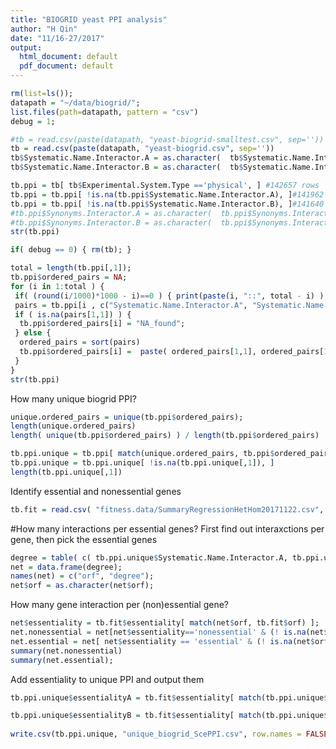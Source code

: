 ```yaml
---
title: "BIOGRID yeast PPI analysis"
author: "H Qin"
date: "11/16-27/2017"
output:
  html_document: default
  pdf_document: default
---
```



```r
rm(list=ls());
datapath = "~/data/biogrid/";
list.files(path=datapath, pattern = "csv")
debug = 1; 
```

```r
#tb = read.csv(paste(datapath, "yeast-biogrid-smalltest.csv", sep=''))
tb = read.csv(paste(datapath, "yeast-biogrid.csv", sep=''))
tb$Systematic.Name.Interactor.A = as.character(  tb$Systematic.Name.Interactor.A )
tb$Systematic.Name.Interactor.B = as.character(  tb$Systematic.Name.Interactor.B )
```

```r
tb.ppi = tb[ tb$Experimental.System.Type =='physical', ] #142657 rows
tb.ppi = tb.ppi[ !is.na(tb.ppi$Systematic.Name.Interactor.A), ]#141962 rows
tb.ppi = tb.ppi[ !is.na(tb.ppi$Systematic.Name.Interactor.B), ]#141640 rows
#tb.ppi$Synonyms.Interactor.A = as.character(  tb.ppi$Synonyms.Interactor.A )
#tb.ppi$Synonyms.Interactor.B = as.character(  tb.ppi$Synonyms.Interactor.B )
str(tb.ppi)

if( debug == 0) { rm(tb); }
```

```r
total = length(tb.ppi[,1]);
tb.ppi$ordered_pairs = NA; 
for (i in 1:total ) {
 if( (round(i/1000)*1000 - i)==0 ) { print(paste(i, "::", total - i) ); }  
 pairs = tb.ppi[i , c("Systematic.Name.Interactor.A", "Systematic.Name.Interactor.B")];
 if ( is.na(pairs[1,1]) ) {
  tb.ppi$ordered_pairs[i] = "NA_found"; 
 } else {
  ordered_pairs = sort(pairs)
  tb.ppi$ordered_pairs[i] =  paste( ordered_pairs[1,1], ordered_pairs[1,2], sep="_");
 }
}
str(tb.ppi)
```


How many unique biogrid PPI? 
```r
unique.ordered_pairs = unique(tb.ppi$ordered_pairs); 
length(unique.ordered_pairs)
length( unique(tb.ppi$ordered_pairs) ) / length(tb.ppi$ordered_pairs)
```

```r
tb.ppi.unique = tb.ppi[ match(unique.ordered_pairs, tb.ppi$ordered_pairs),  ];
tb.ppi.unique = tb.ppi.unique[ !is.na(tb.ppi.unique[,1]), ]
length(tb.ppi.unique[,1])
```

Identify essential and nonessential genes 
```r
tb.fit = read.csv( "fitness.data/SummaryRegressionHetHom20171122.csv", colClasses=rep("character",9) );
```



#How many interactions per essential genes? 
First find out interaxctions per gene, then pick the essential genes

```r
degree = table( c( tb.ppi.unique$Systematic.Name.Interactor.A, tb.ppi.unique$Systematic.Name.Interactor.B) ); 
net = data.frame(degree);
names(net) = c("orf", "degree");
net$orf = as.character(net$orf);
```

How many gene interaction per (non)essential gene? 
```r
net$essentiality = tb.fit$essentiality[ match(net$orf, tb.fit$orf) ];
net.nonessential = net[net$essentiality=='nonessential' & (! is.na(net$orf)), ];
net.essential = net[ net$essentiality == 'essential' & (! is.na(net$orf)),  ];
summary(net.nonessential)
summary(net.essential);
```

Add essentiality to unique PPI and output them
```r
tb.ppi.unique$essentialityA = tb.fit$essentiality[ match(tb.ppi.unique$Systematic.Name.Interactor.A, tb.fit$orf)];

tb.ppi.unique$essentialityB = tb.fit$essentiality[ match(tb.ppi.unique$Systematic.Name.Interactor.B, tb.fit$orf)];
 
write.csv(tb.ppi.unique, "unique_biogrid_ScePPI.csv", row.names = FALSE);
```

